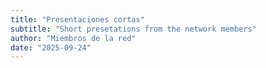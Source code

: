 ```yaml
---
title: "Presentaciones cortas"
subtitle: "Short presetations from the network members"
author: "Miembros de la red"
date: "2025-09-24"
---
```

